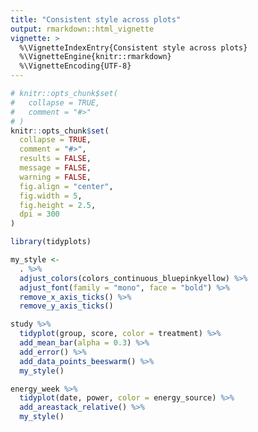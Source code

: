 ```yaml
---
title: "Consistent style across plots"
output: rmarkdown::html_vignette
vignette: >
  %\VignetteIndexEntry{Consistent style across plots}
  %\VignetteEngine{knitr::rmarkdown}
  %\VignetteEncoding{UTF-8}
---
```


```r
# knitr::opts_chunk$set(
#   collapse = TRUE,
#   comment = "#>"
# )
knitr::opts_chunk$set(
  collapse = TRUE,
  comment = "#>",
  results = FALSE,
  message = FALSE,
  warning = FALSE,
  fig.align = "center",
  fig.width = 5,
  fig.height = 2.5,
  dpi = 300
)
```

```r
library(tidyplots)
```

```r

my_style <- 
  . %>% 
  adjust_colors(colors_continuous_bluepinkyellow) %>% 
  adjust_font(family = "mono", face = "bold") %>% 
  remove_x_axis_ticks() %>% 
  remove_y_axis_ticks()

study %>% 
  tidyplot(group, score, color = treatment) %>% 
  add_mean_bar(alpha = 0.3) %>% 
  add_error() %>% 
  add_data_points_beeswarm() %>% 
  my_style()

energy_week %>% 
  tidyplot(date, power, color = energy_source) %>% 
  add_areastack_relative() %>% 
  my_style()

```


